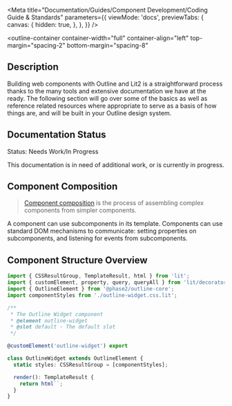 
<Meta
  title="Documentation/Guides/Component Development/Coding Guide & Standards"
  parameters={{
    viewMode: 'docs',
    previewTabs: {
      canvas: {
        hidden: true,
      },
    },
  }}
/>

<outline-container
  container-width="full"
  container-align="left"
  top-margin="spacing-2"
  bottom-margin="spacing-8"
>
  ## Description
  Building web components with Outline and Lit2 is a straightforward process thanks to the many tools and extensive documentation we have at the ready. 
  The following section will go over some of the basics as well as reference related resources where appropriate to serve as a basis of how things are, and will be built in your Outline design system.

  ## Documentation Status
  <outline-alert status="warning" size="large">
    <span slot="header">Status: Needs Work/In Progress</span>
    <p>
      This documentation is in need of additional work, or is currently in progress.
    </p>
  </outline-alert>
</outline-container>

## Component Composition

> [Component composition](https://lit.dev/docs/composition/component-composition/) is the process of assembling complex components from simpler components.

A component can use subcomponents in its template.
Components can use standard DOM mechanisms to communicate: setting properties on subcomponents, and listening for events from subcomponents.

## Component Structure Overview

```typescript
import { CSSResultGroup, TemplateResult, html } from 'lit'; 
import { customElement, property, query, queryAll } from 'lit/decorators.js';
import { OutlineElement } from '@phase2/outline-core'; 
import componentStyles from './outline-widget.css.lit';

/** 
 * The Outline Widget component 
 * @element outline-widget 
 * @slot default - The default slot 
 */ 

@customElement('outline-widget') export

class OutlineWidget extends OutlineElement { 
  static styles: CSSResultGroup = [componentStyles];

  render(): TemplateResult {
    return html``;
  }
}
```
